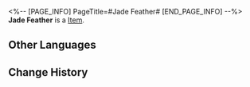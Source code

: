 <%-- [PAGE_INFO]
PageTitle=#Jade Feather#
[END_PAGE_INFO] --%>
{{Item Infobox
|id          = 262
|image       = Item Jade Feather.png
|type        = 
|invCategory = Valuables
|rarity      = 5
|effect      = 
|description = Used to exchange for rewards at the Jokes Come True shop.
|source1     = [[Forgotten Hall]]
|source2     = [[Pure Fiction]]
}}
{{Description|In 2104 AE, Fomenko &mdash; a Candelagraphos scribe &mdash; obtained a mute parrot. She took great care of it, but it still only lived less than a decade. To commemorate her mute friend, Fomenko made quills out of the ten outermost feathers of the parrot's wings. One of these was for herself, while the other nine were stored in a vault.<br />She used her quills to annotate for an entire Amber Era, preserving vast swathes of ancient documents on the verge of being lost. At her funeral, her peers and students burst into tears because "a lamp that illuminated our cosmic past had been snuffed out."<br />It wasn't until people went over Fomenko's legacy that they finally realized that the scribe had been writing nothing but lies with her quills.<br /><br />''"Since the beginning of human history, the birds have been observing all the glory, folly, and glorious and foolish things humans have accomplished. The birds know. The birds take part. The birds remain silent."''}}
'''Jade Feather''' is a [[Item]].

==Other Languages==
{{Other Languages
|en   = Jade Feather
|zhs  = 璧羽
|zht  = 璧羽
|ja   = 璧羽
|ko   = 옥 깃털
|es   = Pluma de jade
|fr   = Plume de jade
|ru   = Нефритовое перо
|th   = Jade Feather
|vi   = Lông Vũ Ngọc
|de   = Jadefeder
|id   = Jade Feather
|pt   = Pena de Jade
}}

==Change History==
{{Change History|1.6}}